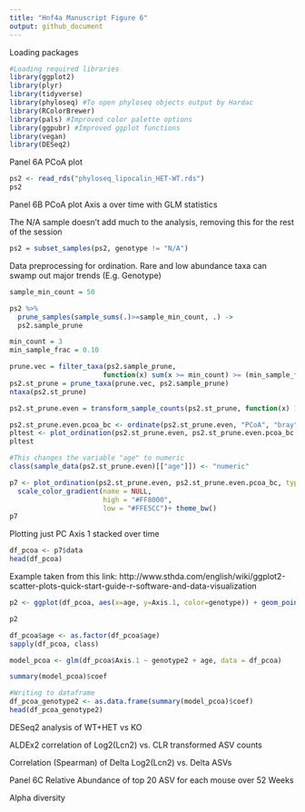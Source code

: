 ```yaml
---
title: "Hnf4a Manuscript Figure 6"
output: github_document
---
```



Loading packages

```r
#Loading required libraries
library(ggplot2)
library(plyr)
library(tidyverse)
library(phyloseq) #To open phyloseq objects output by Hardac
library(RColorBrewer) 
library(pals) #Improved color palette options
library(ggpubr) #Improved ggplot functions
library(vegan)
library(DESeq2)
```

Panel 6A PCoA plot


```r
ps2 <- read_rds("phyloseq_lipocalin_HET-WT.rds")
ps2
```

Panel 6B PCoA plot Axis a over time with GLM statistics

The N/A sample doesn't add much to the analysis, removing this for the rest of the session

```r
ps2 = subset_samples(ps2, genotype != "N/A")
```



Data preprocessing for ordination. Rare and low abundance taxa can swamp out major trends (E.g. Genotype)

```r
sample_min_count = 50

ps2 %>%
  prune_samples(sample_sums(.)>=sample_min_count, .) ->
  ps2.sample_prune

```

```r
min_count = 3
min_sample_frac = 0.10

prune.vec = filter_taxa(ps2.sample_prune, 
                       function(x) sum(x >= min_count) >= (min_sample_frac*length(x)))
ps2.st_prune = prune_taxa(prune.vec, ps2.sample_prune)
ntaxa(ps2.st_prune)

```

```r
ps2.st_prune.even = transform_sample_counts(ps2.st_prune, function(x) 1E6 * x/sum(x))

```

```r
ps2.st_prune.even.pcoa_bc <- ordinate(ps2.st_prune.even, "PCoA", "bray")
pltest <- plot_ordination(ps2.st_prune.even, ps2.st_prune.even.pcoa_bc, type="samples", color="genotype")
pltest

```

```r
#This changes the variable "age" to numeric
class(sample_data(ps2.st_prune.even)[["age"]]) <- "numeric"
```

```r
p7 <- plot_ordination(ps2.st_prune.even, ps2.st_prune.even.pcoa_bc, type="samples", color="age", shape = "genotype") +
  scale_color_gradient(name = NULL,
                       high = "#FF8000",
                       low = "#FFE5CC")+ theme_bw()
p7
```

Plotting just PC Axis 1 stacked over time

```r
df_pcoa <- p7$data
head(df_pcoa)
```

Example taken from this link: http://www.sthda.com/english/wiki/ggplot2-scatter-plots-quick-start-guide-r-software-and-data-visualization



```r
p2 <- ggplot(df_pcoa, aes(x=age, y=Axis.1, color=genotype)) + geom_point() +theme_bw()

p2
```

```r

df_pcoa$age <- as.factor(df_pcoa$age)
sapply(df_pcoa, class)
```

```r
model_pcoa <- glm(df_pcoa$Axis.1 ~ genotype2 + age, data = df_pcoa)
```


```r
summary(model_pcoa)$coef
```

```r
#Writing to dataframe 
df_pcoa_genotype2 <- as.data.frame(summary(model_pcoa)$coef)
head(df_pcoa_genotype2)
```


DESeq2 analysis of WT+HET vs KO


ALDEx2 correlation of Log2(Lcn2) vs. CLR transformed ASV counts


Correlation (Spearman) of Delta Log2(Lcn2) vs. Delta ASVs


Panel 6C Relative Abundance of top 20 ASV for each mouse over 52 Weeks



Alpha diversity





